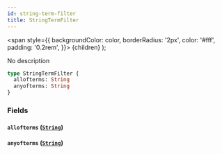 ```yaml
---
id: string-term-filter
title: StringTermFilter
---
```


<span
style={{
      backgroundColor: color,
      borderRadius: '2px',
      color: '#fff',
      padding: '0.2rem',
    }}>
{children}
</span>
);

No description

```graphql
type StringTermFilter {
  allofterms: String
  anyofterms: String
}
```

### Fields

#### `allofterms` ([`String`](/docs/schema/scalars/string))

#### `anyofterms` ([`String`](/docs/schema/scalars/string))
